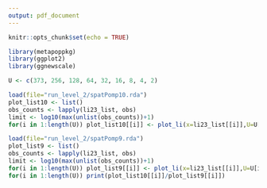 ```yaml
---
output: pdf_document
---
```


```r
knitr::opts_chunk$set(echo = TRUE)
```


```r
library(metapoppkg)
library(ggplot2)
library(ggnewscale)

U <- c(373, 256, 128, 64, 32, 16, 8, 4, 2)

load(file="run_level_2/spatPomp10.rda")
plot_list10 <- list()
obs_counts <- lapply(li23_list, obs)
limit <- log10(max(unlist(obs_counts))+1)
for(i in 1:length(U)) plot_list10[[i]] <- plot_li(x=li23_list[[i]],U=U[i],limit=limit) + theme(legend.position = "none") + ggtitle("filter_tests10")

load(file="run_level_2/spatPomp9.rda")
plot_list9 <- list()
obs_counts <- lapply(li23_list, obs)
limit <- log10(max(unlist(obs_counts))+1)
for(i in 1:length(U)) plot_list9[[i]] <- plot_li(x=li23_list[[i]],U=U[i],limit=limit) + theme(legend.position = "none") + ggtitle("filter_tests9")
for(i in 1:length(U)) print(plot_list10[[i]]/plot_list9[[i]])
```
